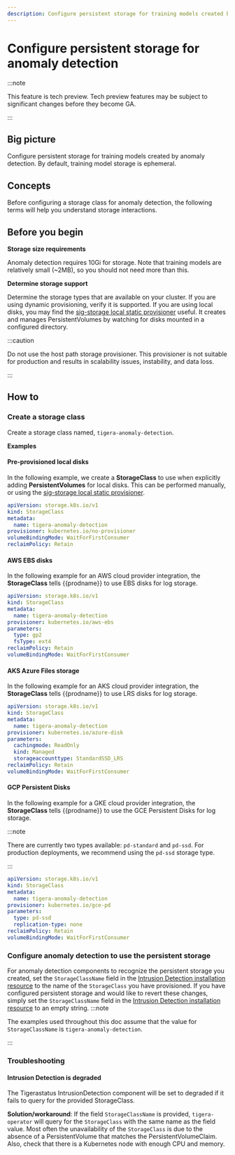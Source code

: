 ```yaml
---
description: Configure persistent storage for training models created by anomaly detection cycles.
---
```


# Configure persistent storage for anomaly detection


:::note

This feature is tech preview. Tech preview features may be subject to significant changes before they become GA.

:::

## Big picture

Configure persistent storage for training models created by anomaly detection. By default, training model storage is ephemeral.

## Concepts

Before configuring a storage class for anomaly detection, the following terms will help you understand storage interactions.

<PersistentStorageTerms />

## Before you begin

**Storage size requirements**

Anomaly detection requires 10Gi for storage. Note that training models are relatively small (~2MB), so you should not need more than this.

**Determine storage support**

Determine the storage types that are available on your cluster. If you are using dynamic provisioning, verify it is supported.
If you are using local disks, you may find the [sig-storage local static provisioner](https://github.com/kubernetes-sigs/sig-storage-local-static-provisioner) useful. It creates and manages PersistentVolumes by watching for disks mounted in a configured directory.

:::caution

Do not use the host path storage provisioner. This provisioner is not suitable for production and results in scalability issues, instability, and data loss.

:::

## How to

### Create a storage class

Create a storage class named, `tigera-anomaly-detection`.

**Examples**

#### Pre-provisioned local disks

In the following example, we create a **StorageClass** to use when explicitly adding **PersistentVolumes** for local disks. This can be performed manually, or using the [sig-storage local static provisioner](https://github.com/kubernetes-sigs/sig-storage-local-static-provisioner).

```yaml
apiVersion: storage.k8s.io/v1
kind: StorageClass
metadata:
  name: tigera-anomaly-detection
provisioner: kubernetes.io/no-provisioner
volumeBindingMode: WaitForFirstConsumer
reclaimPolicy: Retain
```

#### AWS EBS disks

In the following example for an AWS cloud provider integration, the **StorageClass** tells {{prodname}} to use EBS disks for log storage.

```yaml
apiVersion: storage.k8s.io/v1
kind: StorageClass
metadata:
  name: tigera-anomaly-detection
provisioner: kubernetes.io/aws-ebs
parameters:
  type: gp2
  fsType: ext4
reclaimPolicy: Retain
volumeBindingMode: WaitForFirstConsumer
```

#### AKS Azure Files storage

In the following example for an AKS cloud provider integration, the **StorageClass** tells {{prodname}} to use LRS disks for log storage.

```yaml
apiVersion: storage.k8s.io/v1
kind: StorageClass
metadata:
  name: tigera-anomaly-detection
provisioner: kubernetes.io/azure-disk
parameters:
  cachingmode: ReadOnly
  kind: Managed
  storageaccounttype: StandardSSD_LRS
reclaimPolicy: Retain
volumeBindingMode: WaitForFirstConsumer
```

#### GCP Persistent Disks

In the following example for a GKE cloud provider integration, the **StorageClass** tells {{prodname}} to use the GCE Persistent Disks for log storage.

:::note

There are currently two types available: `pd-standard` and `pd-ssd`. For production deployments, we recommend using the `pd-ssd` storage type.

:::

```yaml
apiVersion: storage.k8s.io/v1
kind: StorageClass
metadata:
  name: tigera-anomaly-detection
provisioner: kubernetes.io/gce-pd
parameters:
  type: pd-ssd
  replication-type: none
reclaimPolicy: Retain
volumeBindingMode: WaitForFirstConsumer
```

### Configure anomaly detection to use the persistent storage

For anomaly detection components to recognize the persistent storage you created, set the `StorageClassName` field in the [Intrusion Detection installation resource](../../reference/installation/api.mdx#operator.tigera.io/v1.IntrusionDetection) to the name of the `StorageClass` you have provisioned.
If you have configured persistent storage and would like to revert these changes, simply set the `StorageClassName` field in the [Intrusion Detection installation resource](../../reference/installation/api.mdx#operator.tigera.io/v1.IntrusionDetection) to an empty string.
:::note

The examples used throughout this doc assume that the value for `StorageClassName` is `tigera-anomaly-detection`.

:::

### Troubleshooting

#### Intrusion Detection is degraded

The Tigerastatus IntrusionDetection component will be set to degraded if it fails to query for the provided StorageClass.

**Solution/workaround**: If the field `StorageClassName` is provided, `tigera-operator` will query for the `StorageClass` with the same name as the field value. Most often the unavailability of the `StorageClass` is due to the absence of a PersistentVolume that matches the PersistentVolumeClaim. Also, check that there is a Kubernetes node with enough CPU and memory.
